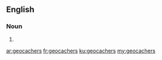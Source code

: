 ==English==

===Noun===
{{head|en|plural}}

# {{plural of|geocacher|lang=en|nocat=1}}

[[ar:geocachers]]
[[fr:geocachers]]
[[ku:geocachers]]
[[my:geocachers]]